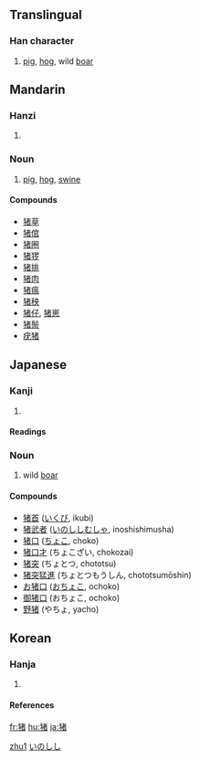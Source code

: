 {{zh-forms|{{zh-lookup|猪}}|{{zh-lookup|豬}}}}
{{see|豬|猪}}

==Translingual==
===Han character===
{{Han char|rn=94|rad=犬|as=08|sn=11|four=|canj=大竹十大日 (KHJKA)}}
# [[pig]], [[hog]], wild [[boar]]



==Mandarin==
===Hanzi===
{{cmn-hanzi|tra=豬|pin=[[zhū]] (zhu1)|wg=chu<sup>1</sup>}}
# {{defn|Mandarin}}

===Noun===

# [[pig]], [[hog]], [[swine]]

====Compounds====
*[[猪草]]
*[[猪倌]]
*[[猪圈]]
*[[猪猡]]
*[[猪排]]
*[[猪肉]]
*[[猪瘟]]
*[[猪秧]]
*[[猪仔]], [[猪崽]]
*[[猪鬃]]
*[[疣猪]]

==Japanese==
===Kanji===
{{ja-kanji|grade=|rs=犬08}}
# {{defn|Japanese}} 
====Readings====
{{ja-readings|on=[[ちょ]] ([[cho]])|kun=[[いのしし]] ([[inoshishi]]), [[い]] ([[i]])|nanori=}}
===Noun===
{{janoun|いのしし|inoshishi}}
#wild [[boar]]

====Compounds====
*[[猪首]] ([[いくび]], ikubi)
*[[猪武者]] ([[いのししむしゃ]], inoshishimusha)
*[[猪口]] ([[ちょこ]], choko)
*[[猪口才]] (ちょこざい, chokozai)
*[[猪突]] (ちょとつ, chototsu)
*[[猪突猛進]] (ちょとつもうしん, chototsumōshin)
*[[お猪口]] ([[おちょこ]], ochoko)
*[[御猪口]] (おちょこ, ochoko)
*[[野猪]] (やちょ, yacho)

==Korean==
===Hanja===
{{ko-hanja|hangeul=[[저]]|eumhun=|rv=jeo|mr=chŏ|y=ce}}
# {{defn|Korean}}

====References====
{{Han ref|kx=0714.260|dkj=20511|dj=1126.240|hdz=21351.090|uh=732A|ud=29482}}
[[Category:zh-cn:Mammals|zhu1]]
[[Category:Japanese nouns|いのしし]]

[[fr:猪]]
[[hu:猪]]
[[ja:猪]]